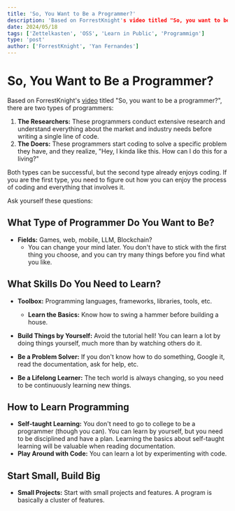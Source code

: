 ```yaml
---
title: 'So, You Want to Be a Programmer?'
description: 'Based on ForrestKnight's video titled "So, you want to be a programmer?", there are two types of programmers: The Researchers and The Doers.'
date: 2024/05/18
tags: ['Zettelkasten', 'OSS', 'Learn in Public', 'Programmign']
type: 'post'
author: ['ForrestKnight', 'Yan Fernandes']
---
```


# So, You Want to Be a Programmer?

Based on ForrestKnight's [video](https://www.youtube.com/watch?v=LV_r2ahaKto) titled "So, you want to be a programmer?", there are two types of programmers:

1. **The Researchers:** These programmers conduct extensive research and understand everything about the market and industry needs before writing a single line of code.
2. **The Doers:** These programmers start coding to solve a specific problem they have, and they realize, "Hey, I kinda like this. How can I do this for a living?"

Both types can be successful, but the second type already enjoys coding. If you are the first type, you need to figure out how you can enjoy the process of coding and everything that involves it.

Ask yourself these questions:

## What Type of Programmer Do You Want to Be?

- **Fields:** Games, web, mobile, LLM, Blockchain? 
  - You can change your mind later. You don't have to stick with the first thing you choose, and you can try many things before you find what you like.

## What Skills Do You Need to Learn?

- **Toolbox:** Programming languages, frameworks, libraries, tools, etc.
  - **Learn the Basics:** Know how to swing a hammer before building a house.

- **Build Things by Yourself:** Avoid the tutorial hell! You can learn a lot by doing things yourself, much more than by watching others do it.
- **Be a Problem Solver:** If you don't know how to do something, Google it, read the documentation, ask for help, etc.
- **Be a Lifelong Learner:** The tech world is always changing, so you need to be continuously learning new things.

## How to Learn Programming

- **Self-taught Learning:** You don't need to go to college to be a programmer (though you can). You can learn by yourself, but you need to be disciplined and have a plan. Learning the basics about self-taught learning will be valuable when reading documentation.
- **Play Around with Code:** You can learn a lot by experimenting with code.

## Start Small, Build Big

- **Small Projects:** Start with small projects and features. A program is basically a cluster of features.